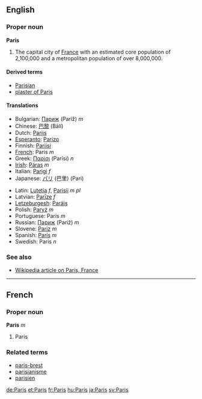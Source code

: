 {{wikipedia}}
==English==
===Proper noun===
'''Paris'''

# The capital city of [[France]] with an estimated core population of 2,100,000 and a metropolitan population of over 8,000,000.

====Derived terms====
*[[Parisian]]
*[[plaster of Paris]]

====Translations====
{{top}}
*Bulgarian: [[Париж]] (Paríž) ''m''
*Chinese: [[巴黎]] (Bālí)
*Dutch: [[Parijs]]
*[[Esperanto]]: [[Parizo]]
*Finnish: [[Pariisi]]
*[[French]]: Paris ''m''
*Greek: [[Παρίσι]] (Parísi) ''n''
*[[Irish]]: [[Páras]] ''m''
*Italian: [[Parigi]] ''f''
*Japanese: [[パリ]] (巴里) (Pari)
{{mid}}
*Latin: [[Lutetia]] ''f'', [[Parisii]] ''m pl''
*Latvian: [[Parīze]] ''f''
*[[Letzeburgesh]]: [[Paräis]]
*Polish: [[Paryż]] ''m''
*Portuguese: Paris ''m''
*Russian: [[Париж]] (Paríž) ''m''
*Slovene: [[Pariz]] ''m''
*Spanish: [[París]] ''m''
*Swedish: Paris ''n''
{{bottom}}

===See also===
*[[w:Paris, France|Wikipedia article on Paris, France]]


----

==French==
===Proper noun===
'''Paris''' ''m''

# Paris

===Related terms===
*[[paris-brest]]
*[[parisianisme]]
*[[parisien]]

[[de:Paris]]
[[et:Paris]]
[[fr:Paris]]
[[hu:Paris]]
[[ja:Paris]]
[[sv:Paris]]